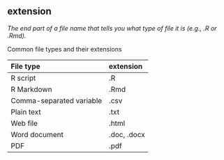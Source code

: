 ## extension

<dfn>The end part of a file name that tells you what type of file it is (e.g., .R or .Rmd).</dfn>

Common file types and their extensions

| File type                 | extension   |
|:--------------------------|:------------|
| R script                  | .R          |
| R Markdown                | .Rmd        |
| Comma-separated variable  | .csv        |
| Plain text                | .txt        |
| Web file                  | .html       |
| Word document             | .doc, .docx |
| PDF                       | .pdf        |
